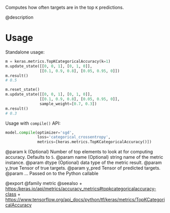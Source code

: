 Computes how often targets are in the top `K` predictions.

@description

# Usage
Standalone usage:

```python
m = keras.metrics.TopKCategoricalAccuracy(k=1)
m.update_state([[0, 0, 1], [0, 1, 0]],
               [[0.1, 0.9, 0.8], [0.05, 0.95, 0]])
m.result()
# 0.5
```

```python
m.reset_state()
m.update_state([[0, 0, 1], [0, 1, 0]],
               [[0.1, 0.9, 0.8], [0.05, 0.95, 0]],
               sample_weight=[0.7, 0.3])
m.result()
# 0.3
```

Usage with `compile()` API:

```python
model.compile(optimizer='sgd',
              loss='categorical_crossentropy',
              metrics=[keras.metrics.TopKCategoricalAccuracy()])
```

@param k (Optional) Number of top elements to look at for computing accuracy.
    Defaults to `5`.
@param name (Optional) string name of the metric instance.
@param dtype (Optional) data type of the metric result.
@param y_true Tensor of true targets.
@param y_pred Tensor of predicted targets.
@param ... Passed on to the Python callable

@export
@family metric
@seealso
+ <https:/keras.io/api/metrics/accuracy_metrics#topkcategoricalaccuracy-class>
+ <https://www.tensorflow.org/api_docs/python/tf/keras/metrics/TopKCategoricalAccuracy>
